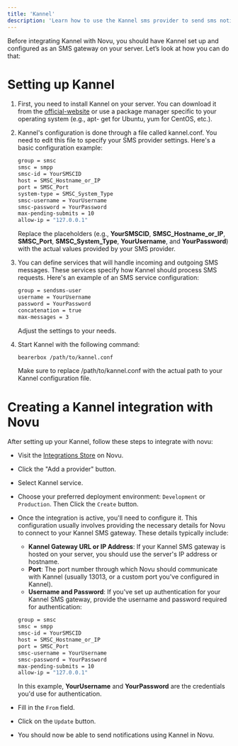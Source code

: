```yaml
---
title: 'Kannel'
description: 'Learn how to use the Kannel sms provider to send sms notifications using Novu'
---
```


Before integrating Kannel with Novu, you should have Kannel set up and configured as an SMS gateway on your server. Let’s look at how you can do that:

# Setting up Kannel

1. First, you need to install Kannel on your server. You can download it from the [official-website](https://www.kannel.org/download.shtml) or use a package manager specific to your operating system (e.g., apt-
   get for Ubuntu, yum for CentOS, etc.).
2. Kannel's configuration is done through a file called kannel.conf. You need to edit this file to specify your SMS provider settings. Here's a basic configuration example:

   ```bash
   group = smsc
   smsc = smpp
   smsc-id = YourSMSCID
   host = SMSC_Hostname_or_IP
   port = SMSC_Port
   system-type = SMSC_System_Type
   smsc-username = YourUsername
   smsc-password = YourPassword
   max-pending-submits = 10
   allow-ip = "127.0.0.1"
   ```

   Replace the placeholders (e.g., **YourSMSCID**, **SMSC_Hostname_or_IP**, **SMSC_Port**, **SMSC_System_Type**, **YourUsername**, and **YourPassword**) with the actual values provided by your SMS provider.

3. You can define services that will handle incoming and outgoing SMS messages. These services specify how Kannel should process SMS requests. Here's an example of an SMS service configuration:

   ```bash
   group = sendsms-user
   username = YourUsername
   password = YourPassword
   concatenation = true
   max-messages = 3
   ```

   Adjust the settings to your needs.

4. Start Kannel with the following command:

   ```bash
   bearerbox /path/to/kannel.conf
   ```

   Make sure to replace /path/to/kannel.conf with the actual path to your Kannel configuration file.

# Creating a Kannel integration with Novu

After setting up your Kannel, follow these steps to integrate with novu:

- Visit the [Integrations Store](https://dashboard-v2.novu.co/integrations?utm_campaign=docs-sms-kannel) on Novu.
- Click the "Add a provider" button.
- Select Kannel service.
- Choose your preferred deployment environment: `Development` or `Production`. Then Click the `Create` button.
- Once the integration is active, you'll need to configure it. This configuration usually involves providing the necessary details for Novu to connect to your Kannel SMS gateway. These details typically include:

  - **Kannel Gateway URL or IP Address**: If your Kannel SMS gateway is hosted on your server, you should use the server's IP address or hostname.
  - **Port**: The port number through which Novu should communicate with Kannel (usually 13013, or a custom port you've configured in Kannel).
  - **Username and Password**: If you've set up authentication for your Kannel SMS gateway, provide the username and password required for authentication:

  ```bash
  group = smsc
  smsc = smpp
  smsc-id = YourSMSCID
  host = SMSC_Hostname_or_IP
  port = SMSC_Port
  smsc-username = YourUsername
  smsc-password = YourPassword
  max-pending-submits = 10
  allow-ip = "127.0.0.1"
  ```

  In this example, **YourUsername** and **YourPassword** are the credentials you'd use for authentication.

- Fill in the `From` field.
- Click on the `Update` button.
- You should now be able to send notifications using Kannel in Novu.

